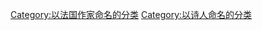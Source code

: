 {{Catmore|維克多·雨果}}
{{Commons cat|Victor Hugo}}

[[Category:以法国作家命名的分类|Category:以法国作家命名的分类]]
[[Category:以诗人命名的分类|Category:以诗人命名的分类]]